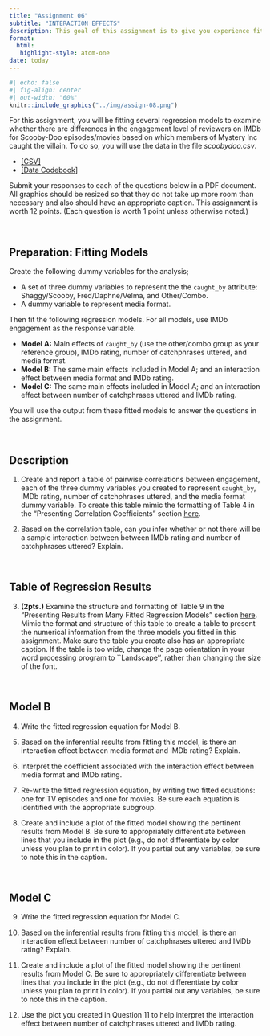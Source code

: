 ```yaml
---
title: "Assignment 06"
subtitle: "INTERACTION EFFECTS"
description: This goal of this assignment is to give you experience fitting and interpreting regression models with interaction effects. This assignment is worth 13 points. Each question is worth 1 point unless otherwise noted. <br /><br /> *Copyright EPSY 8251, 2024*
format:
  html:
   highlight-style: atom-one
date: today
---
```


```r
#| echo: false
#| fig-align: center
#| out-width: "60%"
knitr::include_graphics("../img/assign-08.png")
```


For this assignment, you will be fitting several regression models to examine whether there are differences in the engagement level of reviewers on IMDb for Scooby-Doo episodes/movies based on which members of Mystery Inc caught the villain. To do so, you will use the data in the file *scoobydoo.csv*.


- [[CSV]](https://raw.githubusercontent.com/zief0002/fantastic-enigma/main/data/scoobydoo.csv)
- [[Data Codebook]](https://zief0002.github.io/fantastic-enigma/codebooks/scoobydoo.html)


Submit your responses to each of the questions below in a PDF document. All graphics should be resized so that they do not take up more room than necessary and also should have an appropriate caption. This assignment is worth 12 points. (Each question is worth 1 point unless otherwise noted.)


<br />



## Preparation: Fitting Models

Create the following dummy variables for the analysis; 

 - A set of three dummy variables to represent the the `caught_by` attribute: Shaggy/Scooby, Fred/Daphne/Velma, and Other/Combo.
 - A dummy variable to represent media format. 
 
 Then fit the following regression models. For all models, use IMDb engagement as the response variable. 

- **Model A:** Main effects of `caught_by` (use the other/combo group as your reference group), IMDb rating, number of catchphrases uttered, and media format. 
- **Model B:** The same main effects included in Model A; and an interaction effect between media format and IMDb rating.
- **Model C:** The same main effects included in Model A; and an interaction effect between number of catchphrases uttered and IMDb rating.

You will use the output from these fitted models to answer the questions in the assignment.

<br />


## Description

1. Create and report a table of pairwise correlations between engagement, each of the three dummy variables you created to represent `caught_by`, IMDb rating, number of catchphrases uttered, and the media format dummy variable. To create this table mimic the formatting of Table 4 in the "Presenting Correlation Coefficients" section [here](https://zief0002.github.io/musings/creating-tables-to-present-statistical-results.html#creating-tables-to-present-statistical-results).

2. Based on the correlation table, can you infer whether or not there will be a sample interaction between between IMDb rating and number of catchphrases uttered? Explain.

<br />


## Table of Regression Results

3. **(2pts.)** Examine the structure and formatting of Table 9 in the "Presenting Results from Many Fitted Regression Models" section [here](https://zief0002.github.io/musings/creating-tables-to-present-statistical-results.html#creating-tables-to-present-statistical-results). Mimic the format and structure of this table to create a table to present the numerical information from the three models you fitted in this assignment. Make sure the table you create also has an appropriate caption. If the table is too wide, change the page orientation in your word processing program to ``Landscape'', rather than changing the size of the font.

<br />


## Model B

4. Write the fitted regression equation for Model B.

5. Based on the inferential results from fitting this model, is there an interaction effect between media format and IMDb rating? Explain.

6. Interpret the coefficient associated with the interaction effect between media format and IMDb rating.

7. Re-write the fitted regression equation, by writing two fitted equations: one for TV episodes and one for movies. Be sure each equation is identified with the appropriate subgroup.

8. Create and include a plot of the fitted model showing the pertinent results from Model B. Be sure to appropriately differentiate between lines that you include in the plot (e.g., do not differentiate by color unless you plan to print in color). If you partial out any variables, be sure to note this in the caption. 

<br />


## Model C

9. Write the fitted regression equation for Model C.

10. Based on the inferential results from fitting this model, is there an interaction effect between number of catchphrases uttered and IMDb rating? Explain.

11. Create and include a plot of the fitted model showing the pertinent results from Model C. Be sure to appropriately differentiate between lines that you include in the plot (e.g., do not differentiate by color unless you plan to print in color). If you partial out any variables, be sure to note this in the caption. 

12. Use the plot you created in Question 11 to help interpret the interaction effect between number of catchphrases uttered and IMDb rating.

<br />


